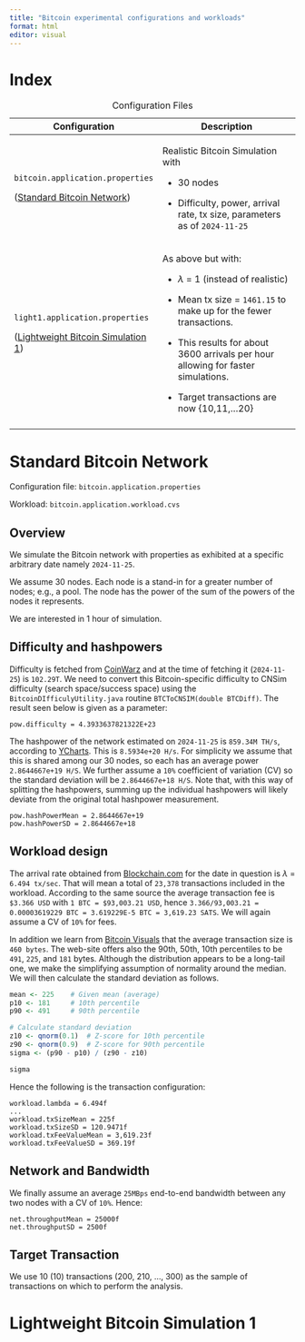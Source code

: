 ```yaml
---
title: "Bitcoin experimental configurations and workloads"
format: html
editor: visual
---
```


# Index

+--------------------------------------+------------------------------------------------------------------------------------+
| Configuration                        | Description                                                                        |
+======================================+====================================================================================+
| `bitcoin.application.properties`     | Realistic Bitcoin Simulation with                                                  |
|                                      |                                                                                    |
| ([Standard Bitcoin Network])         | -   30 nodes                                                                       |
|                                      |                                                                                    |
|                                      | -   Difficulty, power, arrival rate, tx size, parameters as of `2024-11-25`        |
+--------------------------------------+------------------------------------------------------------------------------------+
| `light1.application.properties`      | As above but with:                                                                 |
|                                      |                                                                                    |
| ([Lightweight Bitcoin Simulation 1]) | -   $\lambda$ = 1 (instead of realistic)                                           |
|                                      |                                                                                    |
|                                      | -   Mean tx size = `1461.15` to make up for the fewer transactions.                |
|                                      |                                                                                    |
|                                      | -   This results for about 3600 arrivals per hour allowing for faster simulations. |
|                                      |                                                                                    |
|                                      | -   Target transactions are now {10,11,...20}                                      |
+--------------------------------------+------------------------------------------------------------------------------------+
|                                      |                                                                                    |
+--------------------------------------+------------------------------------------------------------------------------------+

: Configuration Files

# Standard Bitcoin Network

Configuration file: `bitcoin.application.properties`

Workload: `bitcoin.application.workload.cvs`

## Overview

We simulate the Bitcoin network with properties as exhibited at a specific arbitrary date namely `2024-11-25`.

We assume 30 nodes. Each node is a stand-in for a greater number of nodes; e.g., a pool. The node has the power of the sum of the powers of the nodes it represents.

We are interested in 1 hour of simulation.

## Difficulty and hashpowers

Difficulty is fetched from [CoinWarz](https://www.coinwarz.com/mining/bitcoin/difficulty-chart) and at the time of fetching it (`2024-11-25`) is `102.29T`. We need to convert this Bitcoin-specific difficulty to CNSim difficulty (search space/success space) using the `BitcoinDIfficulyUtility.java` routine `BTCToCNSIM(double BTCDiff)`. The result seen below is given as a parameter:

```         
pow.difficulty = 4.3933637821322E+23
```

The hashpower of the network estimated on `2024-11-25` is `859.34M TH/s`, according to [YCharts](https://ycharts.com/indicators/bitcoin_network_hash_rate). This is `8.5934e+20 H/s`. For simplicity we assume that this is shared among our 30 nodes, so each has an average power `2.8644667e+19 H/S`. We further assume a `10%` coefficient of variation (CV) so the standard deviation will be `2.8644667e+18 H/S`. Note that, with this way of splitting the hashpowers, summing up the individual hashpowers will likely deviate from the original total hashpower measurement.

```         
pow.hashPowerMean = 2.8644667e+19
pow.hashPowerSD = 2.8644667e+18
```

## Workload design

The arrival rate obtained from [Blockchain.com](https://www.blockchain.com/explorer/charts/transactions-per-second) for the date in question is $\lambda$ = `6.494 tx/sec`. That will mean a total of `23,378` transactions included in the workload. According to the same source the average transaction fee is `$3.366 USD` with `1 BTC = $93,003.21 USD`, hence `3.366/93,003.21 = 0.00003619229 BTC = 3.619229E-5 BTC = 3,619.23 SATS`. We will again assume a CV of `10%` for fees.

In addition we learn from [Bitcoin Visuals](https://bitcoinvisuals.com/chain-tx-size) that the average transaction size is `460 bytes`. The web-site offers also the 90th, 50th, 10th percentiles to be `491`, `225`, and `181` bytes. Although the distribution appears to be a long-tail one, we make the simplifying assumption of normality around the median. We will then calculate the standard deviation as follows.

```R
mean <- 225    # Given mean (average)
p10 <- 181     # 10th percentile
p90 <- 491     # 90th percentile

# Calculate standard deviation
z10 <- qnorm(0.1)  # Z-score for 10th percentile
z90 <- qnorm(0.9)  # Z-score for 90th percentile
sigma <- (p90 - p10) / (z90 - z10)

sigma
```

Hence the following is the transaction configuration:

```         
workload.lambda = 6.494f
...
workload.txSizeMean = 225f
workload.txSizeSD = 120.9471f
workload.txFeeValueMean = 3,619.23f
workload.txFeeValueSD = 369.19f
```

## Network and Bandwidth

We finally assume an average `25MBps` end-to-end bandwidth between any two nodes with a CV of `10%`. Hence:

```         
net.throughputMean = 25000f
net.throughputSD = 2500f
```

## Target Transaction

We use 10 (10) transactions (200, 210, ..., 300) as the sample of transactions on which to perform the analysis.

# Lightweight Bitcoin Simulation 1
